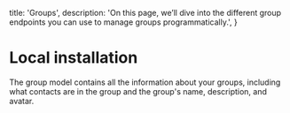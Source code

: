 
  title: 'Groups',
  description:
    'On this page, we’ll dive into the different group endpoints you can use to manage groups programmatically.',
}

# Local installation



The group model contains all the information about your groups, including what contacts are in the group and the group's name, description, and avatar.

<Tsogtoo/>


